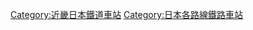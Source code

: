 {{DEFAULTSORT:Suzuka}}

[[Category:近畿日本鐵道車站|Category:近畿日本鐵道車站]]
[[Category:日本各路線鐵路車站|Category:日本各路線鐵路車站]]